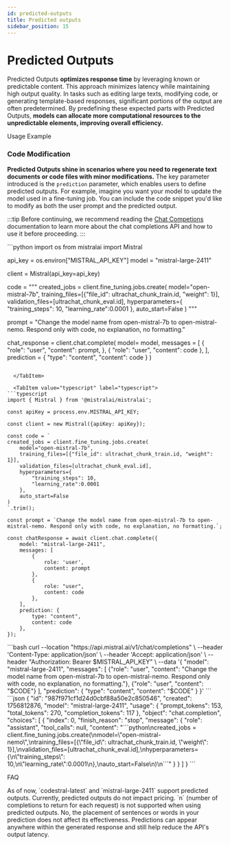 ```yaml
---
id: predicted-outputs
title: Predicted outputs
sidebar_position: 15
---
```



# Predicted Outputs

Predicted Outputs **optimizes response time** by leveraging known or predictable content.
This approach minimizes latency while maintaining high output quality. In tasks such as editing large texts, modifying code, or generating template-based responses, significant portions of the output are often predetermined. By predefining these expected parts with Predicted Outputs, **models can allocate more computational resources to the unpredictable elements, improving overall efficiency.**

<SectionTab as="h1" sectionId="usage-example">Usage Example</SectionTab>

### Code Modification

**Predicted Outputs shine in scenarios where you need to regenerate text documents or code files with minor modifications.** The key parameter introduced is the `prediction` parameter, which enables users to define predicted outputs. For example, imagine you want your model to update the model used in a fine-tuning job. You can include the code snippet you'd like to modify as both the user prompt and the predicted output.

:::tip
Before continuing, we recommend reading the [Chat Competions](completion) documentation to learn more about the chat completions API and how to use it before proceeding.
:::

<Tabs groupId="code">
  <TabItem value="python" label="python" default>
```python
import os
from mistralai import Mistral

api_key = os.environ["MISTRAL_API_KEY"]
model = "mistral-large-2411"

client = Mistral(api_key=api_key)

code = """
created_jobs = client.fine_tuning.jobs.create(
model="open-mistral-7b",
training_files=[{"file_id": ultrachat_chunk_train.id, "weight": 1}],
validation_files=[ultrachat_chunk_eval.id],
hyperparameters={
"training_steps": 10,
"learning_rate":0.0001
},
auto_start=False
)
"""

prompt = "Change the model name from open-mistral-7b to open-mistral-nemo. Respond only with code, no explanation, no formatting."

chat_response = client.chat.complete(
  model= model,
  messages = [
    {
      "role": "user",
      "content": prompt,
    },
    {
      "role": "user",
      "content": code
    },
  ],
  prediction = {
    "type": "content",
    "content": code
  }
)
````

  </TabItem>

  <TabItem value="typescript" label="typescript">
```typescript
import { Mistral } from '@mistralai/mistralai';

const apiKey = process.env.MISTRAL_API_KEY;

const client = new Mistral({apiKey: apiKey});

const code = `
created_jobs = client.fine_tuning.jobs.create(
    model="open-mistral-7b",
    training_files=[{"file_id": ultrachat_chunk_train.id, "weight": 1}],
    validation_files=[ultrachat_chunk_eval.id],
    hyperparameters={
        "training_steps": 10,
        "learning_rate":0.0001
    },
    auto_start=False
)
`.trim();

const prompt = `Change the model name from open-mistral-7b to open-mistral-nemo. Respond only with code, no explanation, no formatting.`;

const chatResponse = await client.chat.complete({
    model: "mistral-large-2411",
    messages: [
        {
            role: 'user',
            content: prompt
        },
        {
            role: "user",
            content: code
        },
    ],
    prediction: {
        type: "content",
        content: code
    },
});
````

  </TabItem>

  <TabItem value="curl" label="curl">
```bash
curl --location "https://api.mistral.ai/v1/chat/completions" \
     --header 'Content-Type: application/json' \
     --header 'Accept: application/json' \
     --header "Authorization: Bearer $MISTRAL_API_KEY" \
     --data '{
    "model": "mistral-large-2411",
    "messages": [
        {"role": "user", "content": "Change the model name from open-mistral-7b to open-mistral-nemo. Respond only with code, no explanation, no formatting."},
        {"role": "user", "content": "$CODE"}
    ],
    "prediction": {
        "type": "content",
        "content": "$CODE"
    }
  }'
```
  </TabItem>
  <TabItem value="output" label="output">
```json
{
  "id": "987f971cf1d24d0cbf88a50e2c850546",
  "created": 1756812876,
  "model": "mistral-large-2411",
  "usage": {
    "prompt_tokens": 153,
    "total_tokens": 270,
    "completion_tokens": 117
  },
  "object": "chat.completion",
  "choices": [
    {
      "index": 0,
      "finish_reason": "stop",
      "message": {
        "role": "assistant",
        "tool_calls": null,
        "content": "```python\ncreated_jobs = client.fine_tuning.jobs.create(\nmodel=\"open-mistral-nemo\",\ntraining_files=[{\"file_id\": ultrachat_chunk_train.id, \"weight\": 1}],\nvalidation_files=[ultrachat_chunk_eval.id],\nhyperparameters={\n\"training_steps\": 10,\n\"learning_rate\":0.0001\n},\nauto_start=False\n)\n```"
      }
    }
  ]
}
```
  </TabItem>
</Tabs>

<SectionTab as="h1" sectionId="faq">FAQ</SectionTab>

<Faq>
  <FaqItem question="Which model supports predicted outputs?">
    As of now, `codestral-latest` and `mistral-large-2411` support predicted outputs.
  </FaqItem>
  <FaqItem question="How does predicted outputs affect pricing?">
    Currently, predicted outputs do not impact pricing.
  </FaqItem>
  <FaqItem question="Which parameters are not supported when using Predicted Outputs?">
    `n` (number of completions to return for each request) is not supported when using predicted outputs.
  </FaqItem>
  <FaqItem question="Does the Position of Certain Sentences or Words in the Prediction Matter?">
    No, the placement of sentences or words in your prediction does not affect its effectiveness. Predictions can appear anywhere within the generated response and still help reduce the API's output latency.
  </FaqItem>
</Faq>